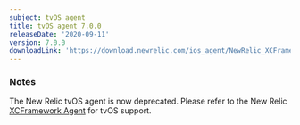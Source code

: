 ```yaml
---
subject: tvOS agent
title: tvOS agent 7.0.0
releaseDate: '2020-09-11'
version: 7.0.0
downloadLink: 'https://download.newrelic.com/ios_agent/NewRelic_XCFramework_Agent_7.0.0.zip'
---
```


### Notes

The New Relic tvOS agent is now deprecated. Please refer to the New Relic [XCFramework Agent](/docs/release-notes/mobile-release-notes/ios-release-notes/xcframework-agent-700) for tvOS support.
